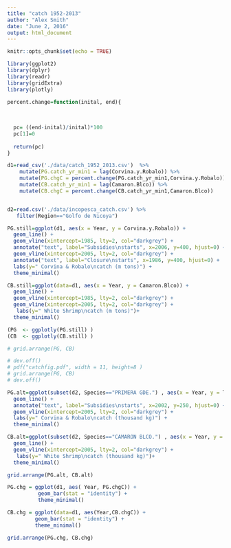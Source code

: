 ```yaml
---
title: "catch 1952-2013"
author: "Alex Smith"
date: "June 2, 2016"
output: html_document
---
```


```r
knitr::opts_chunk$set(echo = TRUE)

library(ggplot2)
library(dplyr)
library(readr)
library(gridExtra)
library(plotly)
```

```r

percent.change=function(inital, end){
  
  
  
  pc= ((end-inital)/inital)*100
  pc[1]=0
   
  return(pc)
}


```


```r

d1=read_csv('./data/catch_1952_2013.csv')  %>%
    mutate(PG.catch_yr_min1 = lag(Corvina.y.Robalo)) %>%
    mutate(PG.chgC = percent.change(PG.catch_yr_min1,Corvina.y.Robalo)) %>%
    mutate(CB.catch_yr_min1 = lag(Camaron.Blco)) %>%
    mutate(CB.chgC = percent.change(CB.catch_yr_min1,Camaron.Blco)) 


d2=read.csv('./data/incopesca_catch.csv') %>%
   filter(Region=="Golfo de Nicoya")    
```

```r
PG.still=ggplot(d1, aes(x = Year, y = Corvina.y.Robalo)) +
  geom_line() +
  geom_vline(xintercept=1985, lty=2, col="darkgrey") +
  annotate("text", label="Subsidies\nstarts", x=2006, y=400, hjust=0) +
  geom_vline(xintercept=2005, lty=2, col="darkgrey") +
  annotate("text", label="Closure\nstarts", x=1986, y=400, hjust=0) +
  labs(y=" Corvina & Robalo\ncatch (m tons)") +
  theme_minimal()

CB.still=ggplot(data=d1, aes(x = Year, y = Camaron.Blco)) +   
  geom_line() +
  geom_vline(xintercept=1985, lty=2, col="darkgrey") +
  geom_vline(xintercept=2005, lty=2, col="darkgrey") +
   labs(y=" White Shrimp\ncatch (m tons)")+
  theme_minimal()

(PG  <- ggplotly(PG.still) )
(CB  <- ggplotly(CB.still) )

# grid.arrange(PG, CB)

# dev.off()
# pdf("catchfig.pdf", width = 11, height=8 )
# grid.arrange(PG, CB)
# dev.off()

```

```r
PG.alt=ggplot(subset(d2, Species=="PRIMERA GDE.") , aes(x = Year, y = Total/1000)) +
  geom_line() +
  annotate("text", label="Subsidies\nstarts", x=2002, y=250, hjust=0) +
  geom_vline(xintercept=2005, lty=2, col="darkgrey") +
  labs(y=" Corvina & Robalo\ncatch (thousand kg)") +
  theme_minimal()

CB.alt=ggplot(subset(d2, Species=="CAMARON BLCO.") , aes(x = Year, y = Total/1000)) +
  geom_line() +
  geom_vline(xintercept=2005, lty=2, col="darkgrey") +
   labs(y=" White Shrimp\ncatch (thousand kg)")+
  theme_minimal()

grid.arrange(PG.alt, CB.alt)
```


```r

PG.chg = ggplot(d1, aes( Year, PG.chgC)) +
          geom_bar(stat = "identity") +
          theme_minimal()

CB.chg = ggplot(data=d1, aes(Year,CB.chgC)) +   
         geom_bar(stat = "identity") +
         theme_minimal()

grid.arrange(PG.chg, CB.chg)

```

